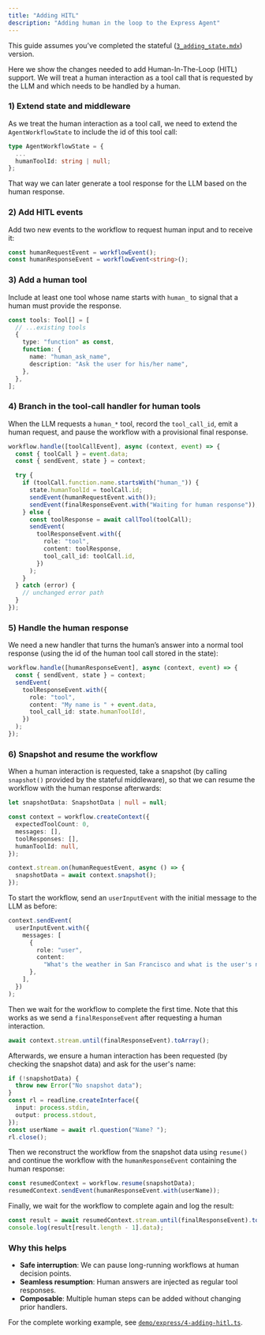 ```yaml
---
title: "Adding HITL"
description: "Adding human in the loop to the Express Agent"
---
```


This guide assumes you’ve completed the stateful ([`3_adding_state.mdx`](./3_adding_state.mdx)) version.

Here we show the changes needed to add Human-In-The-Loop (HITL) support. We will treat a human interaction as a tool call that is requested by the LLM and which needs to be handled by a human.

### 1) Extend state and middleware

As we treat the human interaction as a tool call, we need to extend the `AgentWorkflowState` to include the id of this tool call:

```typescript
type AgentWorkflowState = {
  ...
  humanToolId: string | null;
};
```

That way we can later generate a tool response for the LLM based on the human response.

### 2) Add HITL events

Add two new events to the workflow to request human input and to receive it:

```typescript
const humanRequestEvent = workflowEvent();
const humanResponseEvent = workflowEvent<string>();
```

### 3) Add a human tool

Include at least one tool whose name starts with `human_` to signal that a human must provide the response.

```typescript
const tools: Tool[] = [
  // ...existing tools
  {
    type: "function" as const,
    function: {
      name: "human_ask_name",
      description: "Ask the user for his/her name",
    },
  },
];
```

### 4) Branch in the tool-call handler for human tools

When the LLM requests a `human_*` tool, record the `tool_call_id`, emit a human request, and pause the workflow with a provisional final response.

```typescript
workflow.handle([toolCallEvent], async (context, event) => {
  const { toolCall } = event.data;
  const { sendEvent, state } = context;

  try {
    if (toolCall.function.name.startsWith("human_")) {
      state.humanToolId = toolCall.id;
      sendEvent(humanRequestEvent.with());
      sendEvent(finalResponseEvent.with("Waiting for human response"));
    } else {
      const toolResponse = await callTool(toolCall);
      sendEvent(
        toolResponseEvent.with({
          role: "tool",
          content: toolResponse,
          tool_call_id: toolCall.id,
        })
      );
    }
  } catch (error) {
    // unchanged error path
  }
});
```

### 5) Handle the human response

We need a new handler that turns the human’s answer into a normal tool response (using the id of the human tool call stored in the state):

```typescript
workflow.handle([humanResponseEvent], async (context, event) => {
  const { sendEvent, state } = context;
  sendEvent(
    toolResponseEvent.with({
      role: "tool",
      content: "My name is " + event.data,
      tool_call_id: state.humanToolId!,
    })
  );
});
```

### 6) Snapshot and resume the workflow

When a human interaction is requested, take a snapshot (by calling `snapshot()` provided by the stateful middleware), so that we can resume the workflow with the human response afterwards:

```typescript
let snapshotData: SnapshotData | null = null;

const context = workflow.createContext({
  expectedToolCount: 0,
  messages: [],
  toolResponses: [],
  humanToolId: null,
});

context.stream.on(humanRequestEvent, async () => {
  snapshotData = await context.snapshot();
});
```

To start the workflow, send an `userInputEvent` with the initial message to the LLM as before:

```typescript
context.sendEvent(
  userInputEvent.with({
    messages: [
      {
        role: "user",
        content:
          "What's the weather in San Francisco and what is the user's name?",
      },
    ],
  })
);
```

Then we wait for the workflow to complete the first time. Note that this works as we send a `finalResponseEvent` after requesting a human interaction.

```typescript
await context.stream.until(finalResponseEvent).toArray();
```

Afterwards, we ensure a human interaction has been requested (by checking the snapshot data) and ask for the user's name:

```typescript
if (!snapshotData) {
  throw new Error("No snapshot data");
}
const rl = readline.createInterface({
  input: process.stdin,
  output: process.stdout,
});
const userName = await rl.question("Name? ");
rl.close();
```

Then we reconstruct the workflow from the snapshot data using `resume()` and continue the workflow with the `humanResponseEvent` containing the human response:

```typescript
const resumedContext = workflow.resume(snapshotData);
resumedContext.sendEvent(humanResponseEvent.with(userName));
```

Finally, we wait for the workflow to complete again and log the result:

```typescript
const result = await resumedContext.stream.until(finalResponseEvent).toArray();
console.log(result[result.length - 1].data);
```

### Why this helps

- **Safe interruption**: We can pause long-running workflows at human decision points.
- **Seamless resumption**: Human answers are injected as regular tool responses.
- **Composable**: Multiple human steps can be added without changing prior handlers.

For the complete working example, see [`demo/express/4-adding-hitl.ts`](https://github.com/run-llama/workflows-ts/blob/main/demo/express/4-adding-hitl.ts).
